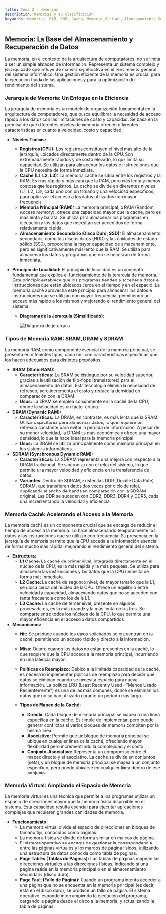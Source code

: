 ```yaml
---
title: Tema 2 - Memorias
description: Memorias y su clasificación
keywords: Memorias, RAM, ROM, Cache, Memoria Virtual, Almacenamiento Secundario, Jerarquía de Memorias
---
```


## Memoria: La Base del Almacenamiento y Recuperación de Datos

La memoria, en el contexto de la arquitectura de computadores, no se limita a ser un simple almacén de información. Representa un sistema complejo y jerarquizado que influye de manera significativa en el rendimiento general del sistema informático. Una gestión eficiente de la memoria es crucial para la ejecución fluida de las aplicaciones y para la optimización del rendimiento del sistema.

### Jerarquía de Memoria: Un Enfoque en la Eficiencia

La jerarquía de memoria es un modelo de organización fundamental en la arquitectura de computadores, que busca equilibrar la necesidad de acceso rápido a los datos con las limitaciones de costo y capacidad. Se basa en la premisa de que diferentes niveles de memoria ofrecen diferentes características en cuanto a velocidad, costo y capacidad.

*   **Niveles Típicos:**
    *   **Registros (CPU):** Los registros constituyen el nivel más alto de la jerarquía, ubicados directamente dentro de la CPU. Son extremadamente rápidos y de costo elevado, lo que limita su capacidad. Se utilizan para almacenar los datos e instrucciones que la CPU necesita de forma inmediata.
    *   **Caché (L1, L2, L3):** La memoria caché se sitúa entre los registros y la RAM. Es más rápida y más cara que la RAM, pero más lenta y menos costosa que los registros. La caché se divide en diferentes niveles (L1, L2, L3), cada uno con un tamaño y una velocidad específicos, para optimizar el acceso a los datos utilizados con mayor frecuencia.
    *   **Memoria Principal (RAM):** La memoria principal, o RAM (Random Access Memory), ofrece una capacidad mayor que la caché, pero es más lenta y barata. Se utiliza para almacenar los programas en ejecución y los datos que necesitan ser accedidos de forma relativamente rápida.
    *   **Almacenamiento Secundario (Disco Duro, SSD):** El almacenamiento secundario, como los discos duros (HDD) y las unidades de estado sólido (SSD), proporciona la mayor capacidad de almacenamiento, pero es significativamente más lento que la RAM. Se utiliza para almacenar los datos y programas que no se necesitan de forma inmediata.

*   **Principio de Localidad:** El principio de localidad es un concepto fundamental que explica el funcionamiento de la jerarquía de memoria. Este principio establece que los programas tienden a acceder a datos e instrucciones que están ubicados cerca en el tiempo y en el espacio. La memoria caché aprovecha este principio para almacenar los datos e instrucciones que se utilizan con mayor frecuencia, permitiendo un acceso más rápido a los mismos y mejorando el rendimiento general del sistema.

    *   **Diagrama de la Jerarquía (Simplificado):**

        ![Diagrama de jerarquía](../../../../../assets/memoria.svg)

### Tipos de Memoria RAM: SRAM, DRAM y SDRAM

La memoria RAM, como componente esencial de la memoria principal, se presenta en diferentes tipos, cada uno con características específicas que los hacen adecuados para distintos propósitos.

*   **SRAM (Static RAM):**
    *   **Características:** La SRAM se distingue por su velocidad superior, gracias a la utilización de flip-flops (transistores) para el almacenamiento de datos. Esta tecnología elimina la necesidad de refresco, pero incrementa el costo y reduce la densidad en comparación con la DRAM.
    *   **Usos:** La SRAM se emplea comúnmente en la caché de la CPU, donde la velocidad es un factor crítico.
*   **DRAM (Dynamic RAM):**
    *   **Características:** La DRAM, en contraste, es más lenta que la SRAM. Utiliza capacitores para almacenar datos, lo que requiere un refresco constante para evitar la pérdida de información. A pesar de su menor velocidad, la DRAM es más económica y ofrece una mayor densidad, lo que la hace ideal para la memoria principal.
    *   **Usos:** La DRAM se utiliza principalmente como memoria principal en los sistemas informáticos.
*   **SDRAM (Synchronous Dynamic RAM):**
    *   **Características:** La SDRAM representa una mejora con respecto a la DRAM tradicional. Se sincroniza con el reloj del sistema, lo que permite una mayor velocidad y eficiencia en la transferencia de datos.
    *   **Variantes:** Dentro de SDRAM, existen las DDR (Double Data Rate) SDRAM, que transfieren datos dos veces por ciclo de reloj, duplicando el ancho de banda en comparación con la SDRAM original. Las DDR se suceden con DDR2, DDR3, DDR4 y DDR5, cada una incrementando la velocidad y eficiencia.

### Memoria Caché: Acelerando el Acceso a la Memoria

La memoria caché es un componente crucial que se encarga de reducir el tiempo de acceso a la memoria. Lo hace almacenando temporalmente los datos y las instrucciones que se utilizan con frecuencia. Su presencia en la jerarquía de memoria permite que la CPU acceda a la información esencial de forma mucho más rápida, mejorando el rendimiento general del sistema.

*   **Estructura:**
    *   **L1 Cache:** La caché de primer nivel, integrada directamente en el núcleo de la CPU, es la más rápida y la más pequeña. Se utiliza para almacenar las instrucciones y los datos que la CPU necesita de forma más inmediata.
    *   **L2 Cache:** La caché de segundo nivel, de mayor tamaño que la L1, se ubica cerca del núcleo de la CPU. Ofrece un equilibrio entre velocidad y capacidad, almacenando datos que no se acceden con tanta frecuencia como los de la L1.
    *   **L3 Cache:** La caché de tercer nivel, presente en algunos procesadores, es la más grande y la más lenta de las tres. Se comparte entre todos los núcleos de la CPU, lo que permite una mayor eficiencia en el acceso a datos compartidos.
*   **Mecanismos:**
    *   **Hit:** Se produce cuando los datos solicitados se encuentran en la caché, permitiendo un acceso rápido y directo a la información.
    *   **Miss:** Ocurre cuando los datos no están presentes en la caché, lo que requiere que la CPU acceda a la memoria principal, incurriendo en una latencia mayor.
    *   **Políticas de Reemplazo:** Debido a la limitada capacidad de la caché, es necesario implementar políticas de reemplazo para decidir qué datos se eliminan cuando se necesita espacio para nueva información. La política LRU (Least Recently Used - "Menos Usado Recientemente") es una de las más comunes, donde se eliminan los datos que no se han utilizado durante un período más largo.

    *   **Tipos de Mapeo de la Caché:**
        *   **Directo:** Cada bloque de memoria principal se mapea a una línea específica en la caché. Es simple de implementar, pero puede generar conflictos si varios bloques de memoria compiten por la misma línea.
        *   **Asociativo:** Permite que un bloque de memoria principal se ubique en cualquier línea de la caché, ofreciendo mayor flexibilidad pero incrementando la complejidad y el costo.
        *   **Conjunto-Asociativo:** Representa un compromiso entre el mapeo directo y el asociativo. La caché se divide en conjuntos (sets), y un bloque de memoria principal se mapea a un conjunto específico, pero puede ubicarse en cualquier línea dentro de ese conjunto.

### Memoria Virtual: Ampliando el Espacio de Memoria

La memoria virtual es una técnica que permite a los programas utilizar un espacio de direcciones mayor que la memoria física disponible en el sistema. Esta capacidad resulta esencial para ejecutar aplicaciones complejas que requieren grandes cantidades de memoria.

*   **Funcionamiento:**
    *   La memoria virtual divide el espacio de direcciones en bloques de tamaño fijo, conocidos como páginas.
    *   La memoria física se divide de forma similar en marcos de página.
    *   El sistema operativo se encarga de gestionar la correspondencia entre las páginas virtuales y los marcos de página físicos, utilizando una estructura de datos conocida como tabla de páginas.
    *   **Page Tables (Tablas de Páginas):** Las tablas de páginas mapean las direcciones virtuales a las direcciones físicas, indicando si una página reside en la memoria principal o en el almacenamiento secundario (disco duro).
    *   **Page Fault (Fallo de Página):** Cuando un programa intenta acceder a una página que no se encuentra en la memoria principal (es decir, está en el disco duro), se produce un fallo de página. El sistema operativo responde interrumpiendo la ejecución del programa, cargando la página desde el disco a la memoria, y actualizando la tabla de páginas.